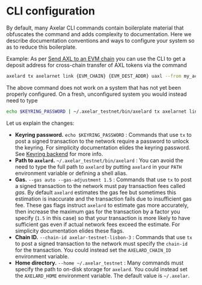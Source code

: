 # CLI configuration

By default, many Axelar CLI commands contain boilerplate material that obfuscates the command and adds complexity to documentation. Here we describe documentation conventions and ways to configure your system so as to reduce this boilerplate.

Example: As per [Send AXL to an EVM chain](../learn/cli/axl-to-evm) you can use the CLI to get a deposit address for cross-chain transfer of AXL tokens via the command

```bash
axelard tx axelarnet link {EVM_CHAIN} {EVM_DEST_ADDR} uaxl --from my_account
```

The above command does not work on a system that has not yet been properly configured. On a fresh, unconfigured system you would instead need to type

```bash
echo $KEYRING_PASSWORD | ~/.axelar_testnet/bin/axelard tx axelarnet link {EVM_CHAIN} {EVM_DEST_ADDR} uaxl --from validator --gas auto --gas-adjustment 1.5 --chain-id axelar-testnet-lisbon-3 --home ~/.axelar_testnet
```

Let us explain the changes:

- **Keyring password.** `echo $KEYRING_PASSWORD` : Commands that use `tx` to post a signed transaction to the network require a password to unlock the keyring. For simplicity documentation elides the keyring password. See [Keyring backend](keyring/) for more info.
- **Path to `axelard`.** `~/.axelar_testnet/bin/axelard` : You can avoid the need to type the full path to `axelard` by putting `axelard` in your `PATH` environment variable or defining a shell alias.
- **Gas.** `--gas auto --gas-adjustment 1.5` : Commands that use `tx` to post a signed transaction to the network must pay transaction fees called _gas_. By default `axelard` estimates the gas fee but sometimes this estimation is inaccurate and the transaction fails due to insufficient gas fee. These gas flags instruct `axelard` to estimate gas more accurately, then increase the maximum gas for the transaction by a factor you specify (`1.5` in this case) so that your transaction is more likely to have sufficient gas even if actual network fees exceed the estimate. For simplicity documentation elides these flags.
- **Chain ID.** `--chain-id axelar-testnet-lisbon-3` : Commands that use `tx` to post a signed transaction to the network must specify the `chain-id` for the transaction. You could instead set the `AXELARD_CHAIN_ID` environment variable.
- **Home directory.** `--home ~/.axelar_testnet` : Many commands must specify the path to on-disk storage for `axelard`. You could instead set the `AXELARD_HOME` environment variable. The default value is `~/.axelar`.

